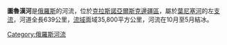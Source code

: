 {{unreferenced|time=2018-11-04T04:23:49+00:00}}
'''圖魯漢河'''是[[俄羅斯|俄羅斯]]的河流，位於[[克拉斯諾亞爾斯克邊疆區|克拉斯諾亞爾斯克邊疆區]]，屬於[[葉尼塞河|葉尼塞河]]的左[[支流|支流]]，河道全長639公里，[[流域|流域]]面域35,800平方公里，河流在10月至5月結冰。

{{俄羅斯地理小作品}}

{{葉尼塞河}}

[[Category:俄羅斯河流|Category:俄羅斯河流]]